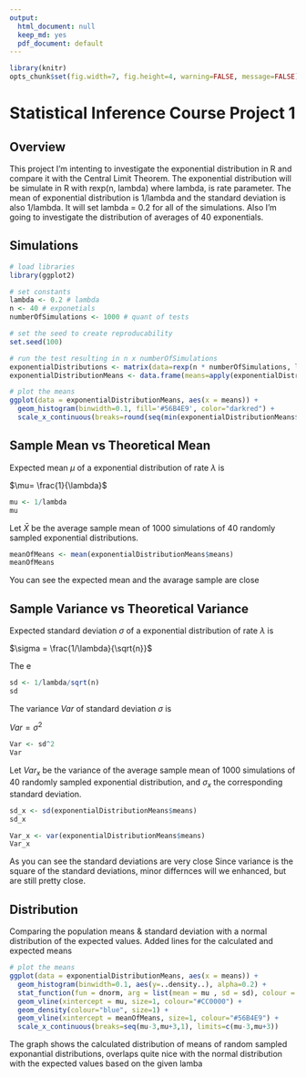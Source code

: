 ```yaml
---
output:
  html_document: null
  keep_md: yes
  pdf_document: default
---
```


```r
library(knitr)
opts_chunk$set(fig.width=7, fig.height=4, warning=FALSE, message=FALSE)
```

# Statistical Inference Course Project 1

## Overview
This project I'm intenting to investigate the exponential distribution in R and compare it with the Central Limit Theorem. 
The exponential distribution will be simulate in R with rexp(n, lambda) where lambda, is rate parameter. 
The mean of exponential distribution is 1/lambda and the standard deviation is also 1/lambda. 
It will set lambda = 0.2 for all of the simulations. Also I'm going to  investigate the distribution of averages of 40 exponentials. 

## Simulations

```r
# load libraries
library(ggplot2)

# set constants
lambda <- 0.2 # lambda
n <- 40 # exponetials
numberOfSimulations <- 1000 # quant of tests

# set the seed to create reproducability
set.seed(100)

# run the test resulting in n x numberOfSimulations 
exponentialDistributions <- matrix(data=rexp(n * numberOfSimulations, lambda), nrow=numberOfSimulations)
exponentialDistributionMeans <- data.frame(means=apply(exponentialDistributions, 1, mean))
```

```r
# plot the means
ggplot(data = exponentialDistributionMeans, aes(x = means)) + 
  geom_histogram(binwidth=0.1, fill='#56B4E9', color="darkred") +   
  scale_x_continuous(breaks=round(seq(min(exponentialDistributionMeans$means), max(exponentialDistributionMeans$means), by=1)))
```

## Sample Mean vs Theoretical Mean

Expected mean $\mu$ of a exponential distribution of rate $\lambda$ is 

$\mu= \frac{1}{\lambda}$ 

```r
mu <- 1/lambda
mu
```

Let $\bar X$ be the average sample mean of 1000 simulations of 40 randomly sampled exponential distributions.

```r
meanOfMeans <- mean(exponentialDistributionMeans$means)
meanOfMeans
```

You can see the expected mean and the avarage sample are close 


## Sample Variance vs Theoretical Variance

Expected standard deviation $\sigma$ of a exponential distribution of rate $\lambda$ is 

$\sigma = \frac{1/\lambda}{\sqrt{n}}$ 

The e

```r
sd <- 1/lambda/sqrt(n)
sd
```

The variance $Var$ of standard deviation $\sigma$ is

$Var = \sigma^2$ 

```r
Var <- sd^2
Var
```

Let $Var_x$ be the variance of the average sample mean of 1000 simulations of 40 randomly sampled exponential distribution, and $\sigma_x$ the corresponding standard deviation.
```r
sd_x <- sd(exponentialDistributionMeans$means)
sd_x

Var_x <- var(exponentialDistributionMeans$means)
Var_x
```

As you can see the standard deviations are very close
Since variance is the square of the standard deviations, minor differnces will we enhanced, but are still pretty close.

## Distribution

Comparing the population means & standard deviation with a normal distribution of the expected values. Added lines for the calculated and expected means

```r
# plot the means
ggplot(data = exponentialDistributionMeans, aes(x = means)) + 
  geom_histogram(binwidth=0.1, aes(y=..density..), alpha=0.2) + 
  stat_function(fun = dnorm, arg = list(mean = mu , sd = sd), colour = "red", size=1) + 
  geom_vline(xintercept = mu, size=1, colour="#CC0000") + 
  geom_density(colour="blue", size=1) +
  geom_vline(xintercept = meanOfMeans, size=1, colour="#56B4E9") + 
  scale_x_continuous(breaks=seq(mu-3,mu+3,1), limits=c(mu-3,mu+3)) 
```

The graph shows the calculated distribution of means of random sampled exponantial distributions, overlaps quite nice with the normal distribution with the expected values based on the given lamba